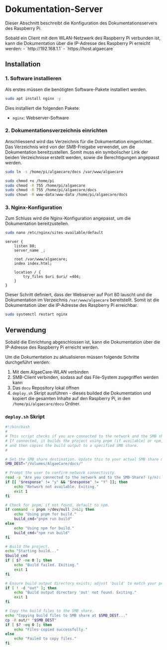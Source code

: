
# Dokumentation-Server

Dieser Abschnitt beschreibt die Konfiguration des Dokumentationsservers des Raspberry Pi.

<Callout type="info" emoji="">
    Sobald ein Client mit dem WLAN-Netzwerk des Raspberry Pi verbunden ist, kann die Dokumentation über die IP-Adresse des Raspberry Pi erreicht werden:
    - `http://192.168.1.1`
    - `https://host.algaecare`
</Callout>

## Installation

### 1. Software installieren

Als erstes müssen die benötigten Software-Pakete installiert werden.

```bash
sudo apt install nginx -y
```

Dies installiert die folgenden Pakete:
- `nginx`: Webserver-Software

### 2. Dokumentationsverzeichnis einrichten

Anschliessend wird das Verzeichnis für die Dokumentation eingerichtet. Das Verzeichnis wird von der SMB-Freigabe verwendet, um die Dokumentation bereitzustellen. Somit muss ein symbolischer Link der beiden Verzeichnisse erstellt werden, sowie die Berechtigungen angepasst werden.

```bash
sudo ln -s /home/pi/algaecare/docs /var/www/algaecare
```

```bash
sudo chmod +x /home/pi
sudo chmod -R 755 /home/pi/algaecare
sudo chmod -R 755 /home/pi/algaecare/docs
sudo chown -R www-data:www-data /home/pi/algaecare/docs
```

### 3. Nginx-Konfiguration

Zum Schluss wird die Nginx-Konfiguration angepasst, um die Dokumentation bereitzustellen.

```bash
sudo nano /etc/nginx/sites-available/default
```

```nginx
server {
    listen 80;
    server_name _;

    root /var/www/algaecare;
    index index.html;

    location / {
        try_files $uri $uri/ =404;
    }
}
```

Dieser Schritt definiert, dass der Webserver auf Port 80 lauscht und die Dokumentation im Verzeichnis `/var/www/algaecare` bereitstellt. Somit ist die Dokumentation über die IP-Adresse des Raspberry Pi erreichbar.

```bash
sudo systemctl restart nginx
```

## Verwendung

Sobald die Einrichtung abgeschlossen ist, kann die Dokumentation über die IP-Adresse des Raspberry Pi erreicht werden.

Um die Dokumentation zu aktualisieren müssen folgende Schritte durchgeführt werden:
1. Mit dem AlgaeCare-WLAN verbinden
2. SMB-Client verbinden, sodass auf das File-System zugegriffen werden kann
3. Das `docu` Repository lokal öffnen
4. `deploy.sh` Skript ausführen - dieses builded die Dokumentation und kopiert die gesamten Inhalte auf den Raspberry Pi, in den `/home/pi/algaecare/docu` Ordner.

### `deploy.sh` Skript

```bash
#!/bin/bash
#
# This script checks if you are connected to the network and the SMB share is available.
# If connected, it builds the project using pnpm (if available) or npm,
# and then copies the build output to a specified SMB share.
#

# Set the SMB share destination. Update this to your actual SMB share mount point.
SMB_DEST="/Volumes/AlgaeCare/docs/"

# Prompt the user to confirm network connectivity.
read -p "Are you connected to the network and to the SMB-Share? (y/n): " response
if [[ "$response" != "y" && "$response" != "Y" ]]; then
    echo "Network not available. Exiting."
    exit 1
fi

# Check for pnpm; if not found, default to npm.
if command -v pnpm >/dev/null 2>&1; then
    echo "Using pnpm for build."
    build_cmd="pnpm run build"
else
    echo "Using npm for build."
    build_cmd="npm run build"
fi

# Build the project.
echo "Starting build..."
$build_cmd
if [ $? -ne 0 ]; then
    echo "Build failed. Exiting."
    exit 1
fi

# Ensure build output directory exists; adjust 'build' to match your project.
if [ ! -d "out" ]; then
    echo "Build output directory 'out' not found. Exiting."
    exit 1
fi

# Copy the build files to the SMB share.
echo "Copying build files to SMB share at $SMB_DEST..."
cp -R out/* "$SMB_DEST"
if [ $? -eq 0 ]; then
    echo "Files copied successfully."
else
    echo "Failed to copy files."
fi
```